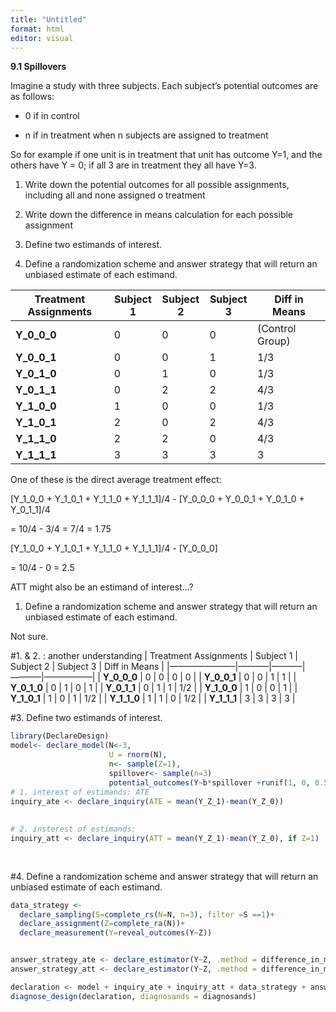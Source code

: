 ```yaml
---
title: "Untitled"
format: html
editor: visual
---
```


**9.1 Spillovers**

Imagine a study with three subjects. Each subject's potential outcomes are as follows:

-   0 if in control

-   n if in treatment when n subjects are assigned to treatment

So for example if one unit is in treatment that unit has outcome Y=1, and the others have Y = 0; if all 3 are in treatment they all have Y=3.

1.  Write down the potential outcomes for all possible assignments, including all and none assigned o treatment

2.  Write down the difference in means calculation for each possible assignment

3.  Define two estimands of interest.

4.  Define a randomization scheme and answer strategy that will return an unbiased estimate of each estimand.

| Treatment Assignments | Subject 1 | Subject 2 | Subject 3 | Diff in Means   |
|-----------------------|-----------|-----------|-----------|-----------------|
| **Y_0_0_0**           | 0         | 0         | 0         | (Control Group) |
| **Y_0_0_1**           | 0         | 0         | 1         | 1/3             |
| **Y_0_1_0**           | 0         | 1         | 0         | 1/3             |
| **Y_0_1_1**           | 0         | 2         | 2         | 4/3             |
| **Y_1_0_0**           | 1         | 0         | 0         | 1/3             |
| **Y_1_0_1**           | 2         | 0         | 2         | 4/3             |
| **Y_1_1_0**           | 2         | 2         | 0         | 4/3             |
| **Y_1_1_1**           | 3         | 3         | 3         | 3               |

One of these is the direct average treatment effect:

\[Y_1_0_0 + Y_1_0_1 + Y_1_1_0 + Y_1_1_1\]/4 - \[Y_0_0_0 + Y_0_0_1 + Y_0_1_0 + Y_0_1_1\]/4

= 10/4 - 3/4 = 7/4 = 1.75

\[Y_1_0_0 + Y_1_0_1 + Y_1_1_0 + Y_1_1_1\]/4 - \[Y_0_0_0\]

= 10/4 - 0 = 2.5

ATT might also be an estimand of interest...?

1.  Define a randomization scheme and answer strategy that will return an unbiased estimate of each estimand.

Not sure.

#1. & 2. : another understanding \| Treatment Assignments \| Subject 1 \| Subject 2 \| Subject 3 \| Diff in Means \| \|-----------------------\|-----------\|-----------\|-----------\|-----------------\| \| **Y_0_0_0** \| 0 \| 0 \| 0 \| 0 \| \| **Y_0_0_1** \| 0 \| 0 \| 1 \| 1 \| \| **Y_0_1_0** \| 0 \| 1 \| 0 \| 1 \| \| **Y_0_1_1** \| 0 \| 1 \| 1 \| 1/2 \| \| **Y_1_0_0** \| 1 \| 0 \| 0 \| 1 \| \| **Y_1_0_1** \| 1 \| 0 \| 1 \| 1/2 \| \| **Y_1_1_0** \| 1 \| 1 \| 0 \| 1/2 \| \| **Y_1_1_1** \| 3 \| 3 \| 3 \| 3 \|

#3. Define two estimands of interest.

```r
library(DeclareDesign)
model<- declare_model(N<-3,
                      U = rnorm(N),
                      n<- sample(Z=1),
                      spillover<- sample(n=3)
                      potential_outcomes(Y~b*spillover +runif(1, 0, 0.5)*Z +rnorm(N)))
# 1. interest of estimands: ATE
inquiry_ate <- declare_inquiry(ATE = mean(Y_Z_1)-mean(Y_Z_0))
  
  
# 2. insterest of estimands:
inquiry_att <- declare_inquiry(ATT = mean(Y_Z_1)-mean(Y_Z_0), if Z=1)
    
  
```

#4. Define a randomization scheme and answer strategy that will return an unbiased estimate of each estimand.

```r
data_strategy <- 
  declare_sampling(S=complete_rs(N=N, n=3), filter =S ==1)+
  declare_assignment(Z=complete_ra(N))+
  declare_measurement(Y=reveal_outcomes(Y~Z))


answer_strategy_ate <- declare_estimator(Y~Z, .method = difference_in_means, inquiry="ATE")
answer_strategy_att <- declare_estimator(Y~Z, .method = difference_in_means, inquiry="ATT")

declaration <- model + inquiry_ate + inquiry_att + data_strategy + answer_strategy_ate+ answer_strategy_att
diagnose_design(declaration, diagnosands = diagnosands)
```
